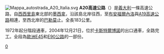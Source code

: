 [[File:Mappa_autostrada_A20_Italia.svg|right]]
'''A20高速公路'''（{{lang-it|Autostrada A20}}）是[[義大利|義大利]]一條高速公路，自[[西西里島|西西里島]]東北部的[[墨西拿|墨西拿]]，沿該島北岸往西，至[[布安福爾內洛|布安福爾內洛]]與[[A19高速公路_(義大利)|A19高速公路]]相連，至西北岸的[[巴勒莫|巴勒莫]]止。全長183公里。

1972年起分階段通車，2004年12月21日，位於[[卡斯特爾博諾|卡斯特爾博諾]]的出口通車，全路完工。全段為[[歐洲E45公路|歐洲E45]]和[[歐洲E90公路|E90公路]]的一部份。

[[Category:義大利高速公路|0]]

{{意大利高速公路}}